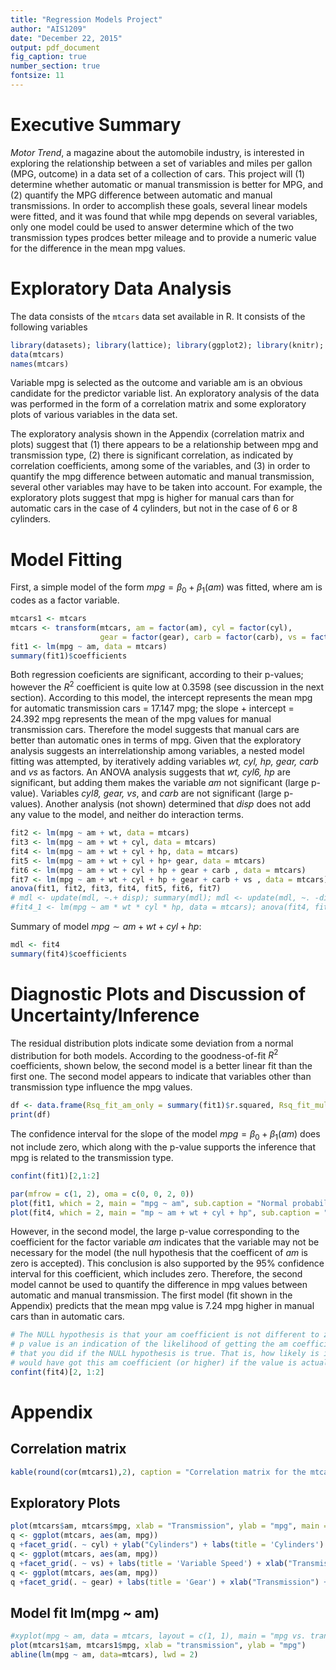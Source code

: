 ```yaml
---
title: "Regression Models Project"
author: "AIS1209"
date: "December 22, 2015"
output: pdf_document
fig_caption: true
number_section: true
fontsize: 11
---
```

# Executive Summary
*Motor Trend*, a magazine about the automobile industry, is interested in exploring the relationship between a set of variables and miles per gallon (MPG, outcome) in a data set of a collection of cars. This project will (1) determine whether automatic or manual transmission is better for MPG, and (2) quantify the MPG difference between automatic and manual transmissions. In order to accomplish these goals, several linear models were fitted, and it was found that while mpg depends on several variables, only one model could be used to answer determine which of the two transmission types prodces better mileage and to provide a numeric value for the difference in the mean mpg values.

# Exploratory Data Analysis
The data consists of the `mtcars` data set available in R. It consists of the following variables
```r
library(datasets); library(lattice); library(ggplot2); library(knitr); library(car)
data(mtcars)
names(mtcars)
```
Variable mpg is selected as the outcome and variable am is an obvious candidate for the predictor variable list. An exploratory analysis of the data was performed in the form of a correlation matrix and some exploratory plots of various variables in the data set.  

The exploratory analysis shown in the Appendix (correlation matrix and plots) suggest that (1) there appears to be a relationship between mpg and transmission type, (2) there is significant correlation, as indicated by correlation coefficients, among some of the variables, and (3) in order to quantify the mpg difference between automatic and manual transmission, several other variables may have to be taken into account. For example, the exploratory plots suggest that mpg is higher for manual cars than for automatic cars in the case of 4 cylinders, but not in the case of 6 or 8 cylinders.

# Model Fitting
First, a simple model of the form $mpg = \beta_0 + \beta_1 (am)$ was fitted, where am is codes as a factor variable.
```r
mtcars1 <- mtcars
mtcars <- transform(mtcars, am = factor(am), cyl = factor(cyl), 
                    gear = factor(gear), carb = factor(carb), vs = factor(vs))
fit1 <- lm(mpg ~ am, data = mtcars)
summary(fit1)$coefficients
```

Both regression coeficients are significant, according to their p-values; however the $R^2$ coefficient is quite low at 0.3598 (see discussion in the next section). According to this model, the intercept represents the mean mpg for automatic transmission cars = 17.147 mpg; the slope + intercept = 24.392 mpg represents the mean of the mpg values for manual transmission cars. Therefore the model suggests that manual cars are better than automatic ones in terms of mpg. Given that the exploratory analysis suggests an interrelationship among variables, a nested model fitting was attempted, by iteratively adding variables *wt, cyl, hp, gear, carb* and *vs* as factors. An ANOVA analysis suggests that *wt, cyl6, hp* are significant, but adding them makes the variable *am* not significant (large p-value). Variables *cyl8, gear, vs*, and *carb* are not significant (large p-values). Another analysis (not shown) determined that *disp* does not add any value to the model, and neither do interaction terms.
```r
fit2 <- lm(mpg ~ am + wt, data = mtcars)
fit3 <- lm(mpg ~ am + wt + cyl, data = mtcars)
fit4 <- lm(mpg ~ am + wt + cyl + hp, data = mtcars)
fit5 <- lm(mpg ~ am + wt + cyl + hp+ gear, data = mtcars)
fit6 <- lm(mpg ~ am + wt + cyl + hp + gear + carb , data = mtcars)
fit7 <- lm(mpg ~ am + wt + cyl + hp + gear + carb + vs , data = mtcars)
anova(fit1, fit2, fit3, fit4, fit5, fit6, fit7)
# mdl <- update(mdl, ~.+ disp); summary(mdl); mdl <- update(mdl, ~. -disp)
#fit4_1 <- lm(mpg ~ am * wt * cyl * hp, data = mtcars); anova(fit4, fit4_1)
```

Summary of model $mpg \sim am + wt + cyl + hp$:
```r
mdl <- fit4
summary(fit4)$coefficients
```

# Diagnostic Plots and Discussion of Uncertainty/Inference
The residual distribution plots indicate some deviation from a normal distribution for both models. According to the goodness-of-fit $R^2$ coefficients, shown below, the second model is a better linear fit than the first one. The second model appears to indicate that variables other than transmission type influence the mpg values.
```r
df <- data.frame(Rsq_fit_am_only = summary(fit1)$r.squared, Rsq_fit_multiple = summary(fit4)$r.squared)
print(df)
```

The confidence interval for the slope of the model $mpg = \beta_0 + \beta_1 (am)$ does not include zero, which along with the p-value supports the inference that mpg is related to the transmission type.
```r
confint(fit1)[2,1:2]
```

```r
par(mfrow = c(1, 2), oma = c(0, 0, 2, 0))
plot(fit1, which = 2, main = "mpg ~ am", sub.caption = "Normal probability plots")
plot(fit4, which = 2, main = "mp ~ am + wt + cyl + hp", sub.caption = "")
```

However, in the second model, the large p-value corresponding to the coefficient for the factor variable *am* indicates that the variable may not be necessary for the model (the null hypothesis that the coefficent of *am* is zero is accepted). This conclusion is also supported by the 95% confidence interval for this coefficient, which includes zero. Therefore, the second model cannot be used to quantify the difference in mpg values between automatic and manual transmission. The first model (fit shown in the Appendix) predicts that the mean mpg value is 7.24 mpg higher in manual cars than in automatic cars.
```r
# The NULL hypothesis is that your am coefficient is not different to zero. The
# p value is an indication of the likelihood of getting the am coefficient value
# that you did if the NULL hypothesis is true. That is, how likely is it that I
# would have got this am coefficient (or higher) if the value is actually zero.
confint(fit4)[2, 1:2]
```


# Appendix
## Correlation matrix
```r
kable(round(cor(mtcars1),2), caption = "Correlation matrix for the mtcars dataset")
```

## Exploratory Plots
```r
plot(mtcars$am, mtcars$mpg, xlab = "Transmission", ylab = "mpg", main = "mpg vs. transmission")
q <- ggplot(mtcars, aes(am, mpg))
q +facet_grid(. ~ cyl) + ylab("Cylinders") + labs(title = 'Cylinders') + xlab("Transmission")+geom_point()
q <- ggplot(mtcars, aes(am, mpg))
q +facet_grid(. ~ vs) + labs(title = 'Variable Speed') + xlab("Transmission") + geom_point()
q <- ggplot(mtcars, aes(am, mpg))
q +facet_grid(. ~ gear) + labs(title = 'Gear') + xlab("Transmission") + geom_point()
```

## Model fit lm(mpg ~ am)
```r
#xyplot(mpg ~ am, data = mtcars, layout = c(1, 1), main = "mpg vs. transmission type")
plot(mtcars1$am, mtcars1$mpg, xlab = "transmission", ylab = "mpg")
abline(lm(mpg ~ am, data=mtcars), lwd = 2)
```

